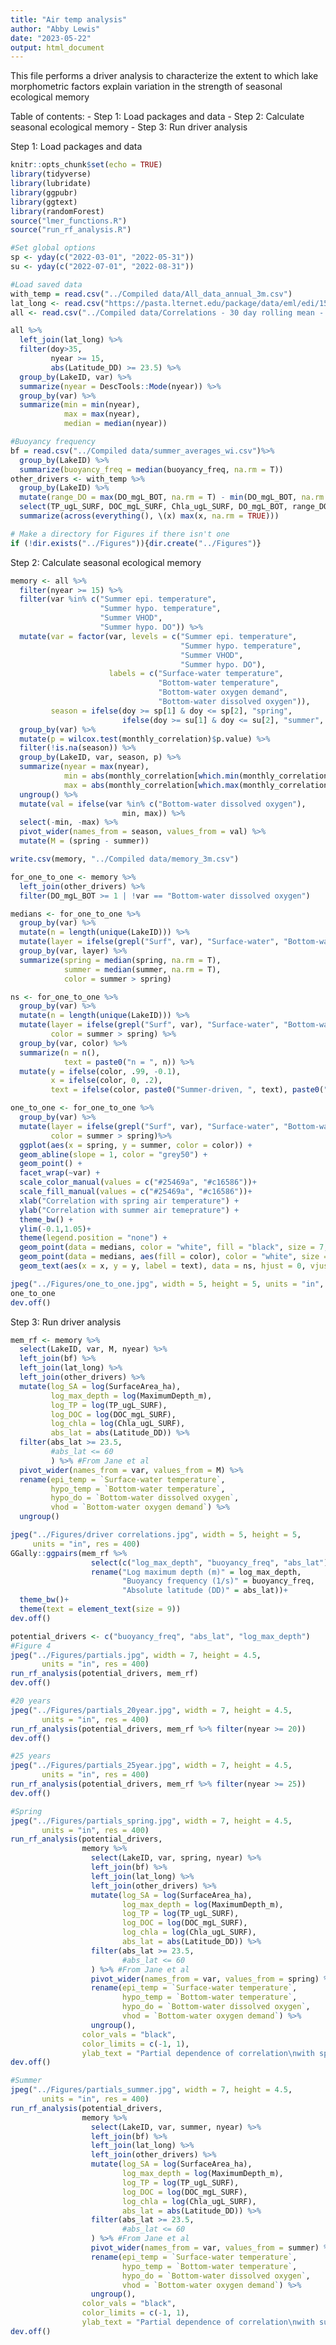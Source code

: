 ```yaml
---
title: "Air temp analysis"
author: "Abby Lewis"
date: "2023-05-22"
output: html_document
---
```


This file performs a driver analysis to characterize the extent to which lake morphometric factors explain variation in the strength of seasonal ecological memory

Table of contents: 
- Step 1: Load packages and data 
- Step 2: Calculate seasonal ecological memory
- Step 3: Run driver analysis

Step 1: Load packages and data

```r
knitr::opts_chunk$set(echo = TRUE)
library(tidyverse)
library(lubridate)
library(ggpubr)
library(ggtext)
library(randomForest)
source("lmer_functions.R")
source("run_rf_analysis.R")

#Set global options
sp <- yday(c("2022-03-01", "2022-05-31"))
su <- yday(c("2022-07-01", "2022-08-31"))

#Load saved data
with_temp = read.csv("../Compiled data/All_data_annual_3m.csv")
lat_long <- read.csv("https://pasta.lternet.edu/package/data/eml/edi/1530/1/fadd3eaa25b5fdd1fc4efba70e660579")
all <- read.csv("../Compiled data/Correlations - 30 day rolling mean - surf bot.csv")

all %>%
  left_join(lat_long) %>%
  filter(doy>35,
         nyear >= 15,
         abs(Latitude_DD) >= 23.5) %>%
  group_by(LakeID, var) %>%
  summarize(nyear = DescTools::Mode(nyear)) %>%
  group_by(var) %>%
  summarize(min = min(nyear),
            max = max(nyear),
            median = median(nyear))

#Buoyancy frequency
bf = read.csv("../Compiled data/summer_averages_wi.csv")%>%
  group_by(LakeID) %>%
  summarize(buoyancy_freq = median(buoyancy_freq, na.rm = T))
other_drivers <- with_temp %>%
  group_by(LakeID) %>%
  mutate(range_DO = max(DO_mgL_BOT, na.rm = T) - min(DO_mgL_BOT, na.rm = T)) %>%
  select(TP_ugL_SURF, DOC_mgL_SURF, Chla_ugL_SURF, DO_mgL_BOT, range_DO, LakeID) %>%
  summarize(across(everything(), \(x) max(x, na.rm = TRUE)))

# Make a directory for Figures if there isn't one
if (!dir.exists("../Figures")){dir.create("../Figures")}
```

Step 2: Calculate seasonal ecological memory

```r
memory <- all %>% 
  filter(nyear >= 15) %>%
  filter(var %in% c("Summer epi. temperature",
                    "Summer hypo. temperature",
                    "Summer VHOD",
                    "Summer hypo. DO")) %>%
  mutate(var = factor(var, levels = c("Summer epi. temperature",
                                      "Summer hypo. temperature",
                                      "Summer VHOD",
                                      "Summer hypo. DO"),
                      labels = c("Surface-water temperature",
                                 "Bottom-water temperature", 
                                 "Bottom-water oxygen demand",
                                 "Bottom-water dissolved oxygen")),
         season = ifelse(doy >= sp[1] & doy <= sp[2], "spring", 
                         ifelse(doy >= su[1] & doy <= su[2], "summer", NA))) %>%
  group_by(var) %>%
  mutate(p = wilcox.test(monthly_correlation)$p.value) %>%
  filter(!is.na(season)) %>%
  group_by(LakeID, var, season, p) %>%
  summarize(nyear = max(nyear),
            min = abs(monthly_correlation[which.min(monthly_correlation)]),
            max = abs(monthly_correlation[which.max(monthly_correlation)])) %>%
  ungroup() %>%
  mutate(val = ifelse(var %in% c("Bottom-water dissolved oxygen"),
                         min, max)) %>%
  select(-min, -max) %>%
  pivot_wider(names_from = season, values_from = val) %>%
  mutate(M = (spring - summer)) 

write.csv(memory, "../Compiled data/memory_3m.csv")

for_one_to_one <- memory %>%
  left_join(other_drivers) %>%
  filter(DO_mgL_BOT >= 1 | !var == "Bottom-water dissolved oxygen")

medians <- for_one_to_one %>%
  group_by(var) %>%
  mutate(n = length(unique(LakeID))) %>%
  mutate(layer = ifelse(grepl("Surf", var), "Surface-water", "Bottom-water")) %>%
  group_by(var, layer) %>%
  summarize(spring = median(spring, na.rm = T),
            summer = median(summer, na.rm = T),
            color = summer > spring)

ns <- for_one_to_one %>%
  group_by(var) %>%
  mutate(n = length(unique(LakeID))) %>%
  mutate(layer = ifelse(grepl("Surf", var), "Surface-water", "Bottom-water"),
         color = summer > spring) %>%
  group_by(var, color) %>%
  summarize(n = n(), 
            text = paste0("n = ", n)) %>%
  mutate(y = ifelse(color, .99, -0.1),
         x = ifelse(color, 0, .2),
         text = ifelse(color, paste0("Summer-driven, ", text), paste0("Spring-driven, ", text)))

one_to_one <- for_one_to_one %>%
  group_by(var) %>%
  mutate(layer = ifelse(grepl("Surf", var), "Surface-water", "Bottom-water"),
         color = summer > spring)%>%
  ggplot(aes(x = spring, y = summer, color = color)) +
  geom_abline(slope = 1, color = "grey50") +
  geom_point() +
  facet_wrap(~var) +
  scale_color_manual(values = c("#25469a", "#c16586"))+
  scale_fill_manual(values = c("#25469a", "#c16586"))+
  xlab("Correlation with spring air temperature") +
  ylab("Correlation with summer air temeprature") +
  theme_bw() +
  ylim(-0.1,1.05)+
  theme(legend.position = "none") +
  geom_point(data = medians, color = "white", fill = "black", size = 7, shape = 21, stroke = 0.5) +
  geom_point(data = medians, aes(fill = color), color = "white", size = 4, shape = 21, stroke = 1) +
  geom_text(aes(x = x, y = y, label = text), data = ns, hjust = 0, vjust = 0) 

jpeg("../Figures/one_to_one.jpg", width = 5, height = 5, units = "in", res = 300)
one_to_one
dev.off()
```

Step 3: Run driver analysis

```r
mem_rf <- memory %>%
  select(LakeID, var, M, nyear) %>%
  left_join(bf) %>%
  left_join(lat_long) %>%
  left_join(other_drivers) %>%
  mutate(log_SA = log(SurfaceArea_ha),
         log_max_depth = log(MaximumDepth_m),
         log_TP = log(TP_ugL_SURF),
         log_DOC = log(DOC_mgL_SURF),
         log_chla = log(Chla_ugL_SURF),
         abs_lat = abs(Latitude_DD)) %>%
  filter(abs_lat >= 23.5,
         #abs_lat <= 60
         ) %>% #From Jane et al
  pivot_wider(names_from = var, values_from = M) %>%
  rename(epi_temp = `Surface-water temperature`,
         hypo_temp = `Bottom-water temperature`,
         hypo_do = `Bottom-water dissolved oxygen`,
         vhod = `Bottom-water oxygen demand`) %>%
  ungroup()

jpeg("../Figures/driver correlations.jpg", width = 5, height = 5, 
     units = "in", res = 400)
GGally::ggpairs(mem_rf %>% 
                  select(c("log_max_depth", "buoyancy_freq", "abs_lat")) %>%
                  rename("Log maximum depth (m)" = log_max_depth,
                         "Buoyancy frequency (1/s)" = buoyancy_freq,
                         "Absolute latitude (DD)" = abs_lat))+
  theme_bw()+
  theme(text = element_text(size = 9))
dev.off()

potential_drivers <- c("buoyancy_freq", "abs_lat", "log_max_depth")
#Figure 4
jpeg("../Figures/partials.jpg", width = 7, height = 4.5, 
       units = "in", res = 400)
run_rf_analysis(potential_drivers, mem_rf)
dev.off()

#20 years
jpeg("../Figures/partials_20year.jpg", width = 7, height = 4.5, 
       units = "in", res = 400)
run_rf_analysis(potential_drivers, mem_rf %>% filter(nyear >= 20))
dev.off()

#25 years
jpeg("../Figures/partials_25year.jpg", width = 7, height = 4.5, 
       units = "in", res = 400)
run_rf_analysis(potential_drivers, mem_rf %>% filter(nyear >= 25))
dev.off()

#Spring
jpeg("../Figures/partials_spring.jpg", width = 7, height = 4.5, 
       units = "in", res = 400)
run_rf_analysis(potential_drivers, 
                memory %>%
                  select(LakeID, var, spring, nyear) %>%
                  left_join(bf) %>%
                  left_join(lat_long) %>%
                  left_join(other_drivers) %>%
                  mutate(log_SA = log(SurfaceArea_ha),
                         log_max_depth = log(MaximumDepth_m),
                         log_TP = log(TP_ugL_SURF),
                         log_DOC = log(DOC_mgL_SURF),
                         log_chla = log(Chla_ugL_SURF),
                         abs_lat = abs(Latitude_DD)) %>%
                  filter(abs_lat >= 23.5,
                         #abs_lat <= 60
                  ) %>% #From Jane et al
                  pivot_wider(names_from = var, values_from = spring) %>%
                  rename(epi_temp = `Surface-water temperature`,
                         hypo_temp = `Bottom-water temperature`,
                         hypo_do = `Bottom-water dissolved oxygen`,
                         vhod = `Bottom-water oxygen demand`) %>%
                  ungroup(),
                color_vals = "black",
                color_limits = c(-1, 1),
                ylab_text = "Partial dependence of correlation\nwith spring air temperature")
dev.off()

#Summer
jpeg("../Figures/partials_summer.jpg", width = 7, height = 4.5, 
       units = "in", res = 400)
run_rf_analysis(potential_drivers, 
                memory %>%
                  select(LakeID, var, summer, nyear) %>%
                  left_join(bf) %>%
                  left_join(lat_long) %>%
                  left_join(other_drivers) %>%
                  mutate(log_SA = log(SurfaceArea_ha),
                         log_max_depth = log(MaximumDepth_m),
                         log_TP = log(TP_ugL_SURF),
                         log_DOC = log(DOC_mgL_SURF),
                         log_chla = log(Chla_ugL_SURF),
                         abs_lat = abs(Latitude_DD)) %>%
                  filter(abs_lat >= 23.5,
                         #abs_lat <= 60
                  ) %>% #From Jane et al
                  pivot_wider(names_from = var, values_from = summer) %>%
                  rename(epi_temp = `Surface-water temperature`,
                         hypo_temp = `Bottom-water temperature`,
                         hypo_do = `Bottom-water dissolved oxygen`,
                         vhod = `Bottom-water oxygen demand`) %>%
                  ungroup(),
                color_vals = "black",
                color_limits = c(-1, 1),
                ylab_text = "Partial dependence of correlation\nwith summer air temperature")
dev.off()
```


